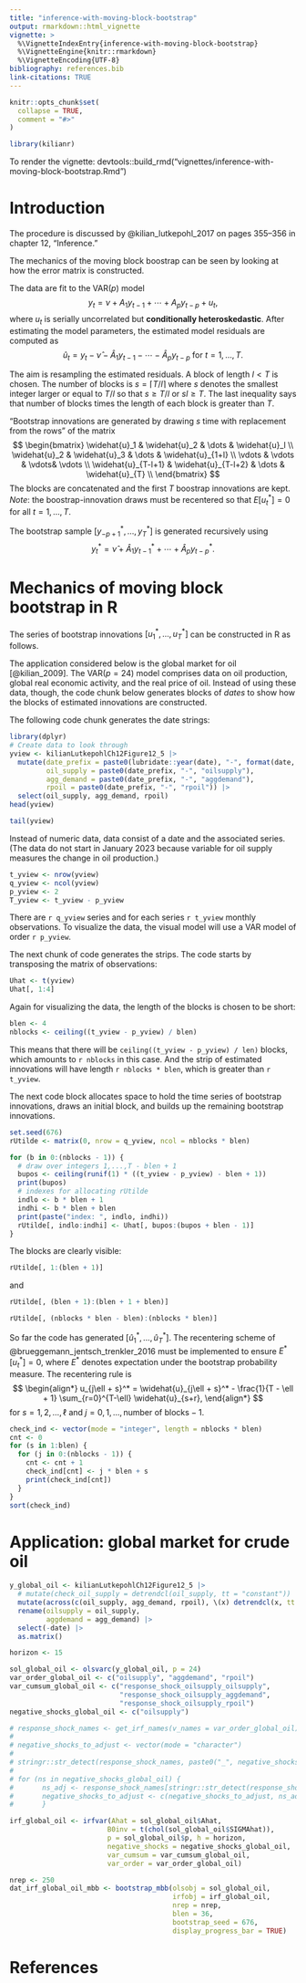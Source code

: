 ```yaml
---
title: "inference-with-moving-block-bootstrap"
output: rmarkdown::html_vignette
vignette: >
  %\VignetteIndexEntry{inference-with-moving-block-bootstrap}
  %\VignetteEngine{knitr::rmarkdown}
  %\VignetteEncoding{UTF-8}
bibliography: references.bib  
link-citations: TRUE
---
```


```r
knitr::opts_chunk$set(
  collapse = TRUE,
  comment = "#>"
)
```

```r
library(kilianr)
```

To render the vignette:
devtools::build_rmd("vignettes/inference-with-moving-block-bootstrap.Rmd")

# Introduction

The procedure is discussed by @kilian_lutkepohl_2017 on
pages 355--356 in chapter 12, "Inference."

The mechanics of the moving block boostrap can be seen
by looking at how the error matrix is constructed.

The data are fit to the VAR($p$) model
$$
y_t = \nu + A_1 y_{t-1} + \cdots + A_p y_{t-p} + u_t,
$$
where $u_t$ is serially uncorrelated but **conditionally heteroskedastic**.
After estimating the model parameters,
the estimated model residuals are computed as
$$
 \widehat{u}_t = y_t - \widehat{\nu} - \widehat{A}_1 y_{t-1} - \cdots - \widehat{A}_p y_{t-p} \text{ for } t=1,\dots,T.
$$

The aim is resampling the estimated residuals.
A block of length $l < T$ is chosen.
The number of blocks is $s = \lceil T / l \rceil$
where $s$ denotes the smallest integer larger or equal to $T / l$ so that
$s \geq T / l$ or $sl \geq T$.
The last inequality says that number of blocks times the length of each block is greater than $T$.

"Bootstrap innovations are generated by drawing $s$ time with replacement
from the rows" of the matrix
$$
\begin{bmatrix}
\widehat{u}_1 & \widehat{u}_2 & \dots & \widehat{u}_l \\
\widehat{u}_2 & \widehat{u}_3 & \dots & \widehat{u}_{1+l} \\
\vdots        & \vdots        & \vdots& \vdots \\
\widehat{u}_{T-l+1} & \widehat{u}_{T-l+2} & \dots & \widehat{u}_{T} \\
\end{bmatrix}
$$
The blocks are concatenated and the first $T$ boostrap innovations are kept.
*Note*: the boostrap-innovation draws must be recentered so that
$E \left[ u_t^* \right] = 0$ for all $t=1,\dots,T$.

The bootstrap sample $\left[ y_{-p+1}^*,\dots,y_{T}^*\right]$ is generated
recursively using
$$
y_t^* = \widehat{\nu} + \widehat{A}_1 y_{t-1}^* + \cdots + \widehat{A}_p y_{t-p}^*.
$$

# Mechanics of moving block bootstrap in R

The series of bootstrap innovations $\left[ u_1^*, \dots, u_T^* \right]$ 
can be constructed in R as follows. 

The application considered below is the global market for oil [@kilian_2009].
The VAR($p = 24$) model comprises data on 
oil production, global real economic activity, and the real price of oil.
Instead of using these data, though,
the code chunk below 
generates blocks of *dates* to show how the blocks of estimated innovations are constructed.

The following code chunk generates the date strings:
```r
library(dplyr)
# Create data to look through
yview <- kilianLutkepohlCh12Figure12_5 |> 
  mutate(date_prefix = paste0(lubridate::year(date), "-", format(date, "%m")),
         oil_supply = paste0(date_prefix, "-", "oilsupply"),
         agg_demand = paste0(date_prefix, "-", "aggdemand"),
         rpoil = paste0(date_prefix, "-", "rpoil")) |> 
  select(oil_supply, agg_demand, rpoil)
head(yview)
```

```r
tail(yview)
```

Instead of numeric data,
data consist of a date and the associated series.
(The data do not start in January 2023 because variable for oil supply measures
the change in oil production.)

```r
t_yview <- nrow(yview)
q_yview <- ncol(yview)
p_yview <- 2
T_yview <- t_yview - p_yview
```

There are 
`r q_yview` series and for each series
`r t_yview` monthly observations.
To visualize the data,
the visual model will use a VAR model of order `r p_yview`.

The next chunk of code generates the strips.
The code starts by transposing the matrix of observations:
```r
Uhat <- t(yview)
Uhat[, 1:4]
```
Again for visualizing the data,
the length of the blocks is chosen to be short:
```r
blen <- 4
nblocks <- ceiling((t_yview - p_yview) / blen)
```

This means that there will be `ceiling((t_yview - p_yview) / len)` blocks,
which amounts to `r nblocks` in this case.
And the strip of estimated innovations will have length `r nblocks * blen`,
which is greater than `r t_yview`.

The next code block 
allocates space to hold the time series of bootstrap innovations,
draws an initial block, and
builds up the remaining bootstrap innovations.
```r
set.seed(676)
rUtilde <- matrix(0, nrow = q_yview, ncol = nblocks * blen)

for (b in 0:(nblocks - 1)) {
  # draw over integers 1,...,T - blen + 1
  bupos <- ceiling(runif(1) * ((t_yview - p_yview) - blen + 1))
  print(bupos)
  # indexes for allocating rUtilde
  indlo <- b * blen + 1
  indhi <- b * blen + blen
  print(paste("index: ", indlo, indhi))
  rUtilde[, indlo:indhi] <- Uhat[, bupos:(bupos + blen - 1)]
}
```

The blocks are clearly visible:
```r
rUtilde[, 1:(blen + 1)]
```
and
```r
rUtilde[, (blen + 1):(blen + 1 + blen)]
```
```r
rUtilde[, (nblocks * blen - blen):(nblocks * blen)]
```

So far the code has generated $\left[ \widehat{u}_1^*, \dots, \widehat{u}_T^* \right]$.
The recentering scheme of @brueggemann_jentsch_trenkler_2016 
must be implemented to ensure $E^* \left[ u_t^* \right] = 0$,
where $E^*$ denotes expectation under the bootstrap probability measure.
The recentering rule is
$$
\begin{align*}
u_{j\ell + s}^* = \widehat{u}_{j\ell + s}^* - \frac{1}{T - \ell + 1} \sum_{r=0}^{T-\ell} \widehat{u}_{s+r},
\end{align*}
$$
for $s = 1, 2,\dots,\ell$ and $j=0,1,\dots,\text{number of blocks} - 1$.

```r
check_ind <- vector(mode = "integer", length = nblocks * blen)
cnt <- 0
for (s in 1:blen) {
  for (j in 0:(nblocks - 1)) {
    cnt <- cnt + 1
    check_ind[cnt] <- j * blen + s
    print(check_ind[cnt])
  }
}
sort(check_ind)
```


# Application: global market for crude oil

```r
y_global_oil <- kilianLutkepohlCh12Figure12_5 |> 
  # mutate(check_oil_supply = detrendcl(oil_supply, tt = "constant")) |>   
  mutate(across(c(oil_supply, agg_demand, rpoil), \(x) detrendcl(x, tt = "constant"))) |> 
  rename(oilsupply = oil_supply,
         aggdemand = agg_demand) |> 
  select(-date) |> 
  as.matrix()

horizon <- 15

sol_global_oil <- olsvarc(y_global_oil, p = 24)
var_order_global_oil <- c("oilsupply", "aggdemand", "rpoil")
var_cumsum_global_oil <- c("response_shock_oilsupply_oilsupply", 
                           "response_shock_oilsupply_aggdemand",
                           "response_shock_oilsupply_rpoil")
negative_shocks_global_oil <- c("oilsupply")

# response_shock_names <- get_irf_names(v_names = var_order_global_oil)
# 
# negative_shocks_to_adjust <- vector(mode = "character")
# 
# stringr::str_detect(response_shock_names, paste0("_", negative_shocks_global_oil[1], "$"))
# 
# for (ns in negative_shocks_global_oil) {
#       ns_adj <- response_shock_names[stringr::str_detect(response_shock_names, paste0("_", ns, "$"))]
#       negative_shocks_to_adjust <- c(negative_shocks_to_adjust, ns_adj)
#       }

irf_global_oil <- irfvar(Ahat = sol_global_oil$Ahat, 
                        B0inv = t(chol(sol_global_oil$SIGMAhat)),
                        p = sol_global_oil$p, h = horizon, 
                        negative_shocks = negative_shocks_global_oil,
                        var_cumsum = var_cumsum_global_oil,
                        var_order = var_order_global_oil)

nrep <- 250
dat_irf_global_oil_mbb <- bootstrap_mbb(olsobj = sol_global_oil, 
                                        irfobj = irf_global_oil, 
                                        nrep = nrep, 
                                        blen = 36,
                                        bootstrap_seed = 676, 
                                        display_progress_bar = TRUE)
```


# References
